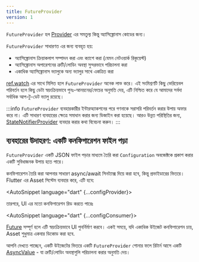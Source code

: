 ```yaml
---
title: FutureProvider
version: 1
---
```



`FutureProvider` হল [Provider] এর সমতুল্য কিন্তু অ্যাসিঙ্ক্রোনাস কোডের জন্য।

`FutureProvider` সাধারণত এর জন্য ব্যবহৃত হয়:

- অ্যাসিঙ্ক্রোনাস ক্রিয়াকলাপ সম্পাদন করা এবং ক্যাশে করা (যেমন নেটওয়ার্ক রিকুয়েস্ট)
- অ্যাসিঙ্ক্রোনাস অপারেশনের ত্রুটি/লোডিং অবস্থা সুন্দরভাবে পরিচালনা করা
- একাধিক অ্যাসিঙ্ক্রোনাস ভ্যালুকে অন্য ভ্যালুর সাথে একত্রিত করা

[ref.watch] এর সাথে মিলিত হলে `FutureProvider` অনেক লাভ করে। এই সংমিশ্রণটি কিছু ভেরিয়েবল পরিবর্তন হলে কিছু ডেটা স্বয়ংক্রিয়ভাবে পুনঃ-আনয়নের/ফেচের অনুমতি দেয়, এটি নিশ্চিত করে যে আমাদের সর্বদা সর্বাধিক আপ-টু-ডেট ভ্যালু রয়েছে।

:::info
`FutureProvider` ব্যবহারকারীর ইন্টারঅ্যাকশনের পরে গণনাকে সরাসরি পরিবর্তন করার উপায় অফার করে না। এটি সাধারণ ব্যবহারের ক্ষেত্রে সমাধান করার জন্য ডিজাইন করা হয়েছে। আরও উন্নত পরিস্থিতির জন্য, [StateNotifierProvider] ব্যবহার করার কথা বিবেচনা করুন।
:::

## ব্যবহারের উদাহরণ: একটি কনফিগারেশন ফাইল পড়া

`FutureProvider` একটি JSON ফাইল পড়ার মাধ্যমে তৈরি করা `Configuration` অবজেক্টকে প্রকাশ করার একটি সুবিধাজনক উপায় হতে পারে।


কনফিগারেশন তৈরি করা আপনার সাধারণ async/await সিনট্যাক্স দিয়ে করা হবে, কিন্তু প্রভাইডারের ভিতরে। Flutter এর Asset সিস্টেম ব্যবহার করে, এটি হবে:

<AutoSnippet language="dart" {...configProvider}></AutoSnippet>

তারপরে, UI এর মতো কনফিগারেশন রিড করতে পারেঃ

<AutoSnippet language="dart" {...configConsumer}></AutoSnippet>

[Future] সম্পূর্ণ হলে এটি স্বয়ংক্রিয়ভাবে UI পুনর্নির্মাণ করবে।
একই সময়ে, যদি একাধিক উইজেট কনফিগারেশন চায়,
Asset শুধুমাত্র একবার ডিকোড করা হবে.

আপনি দেখতে পাচ্ছেন, একটি উইজেটের ভিতরে একটি `FutureProvider` শোনার ফলে রিটার্ন আসে
একটি [AsyncValue] - যা ত্রুটি/লোডিং অবস্থাগুলি পরিচালনা করার অনুমতি দেয়।

[ref.watch]: ../concepts/reading#using-refwatch-to-observe-a-provider
[statenotifierprovider]: ./state_notifier_provider
[provider]: ./provider
[asyncvalue]: https://pub.dev/documentation/riverpod/latest/riverpod/AsyncValue-class.html
[future]: https://api.dart.dev/dart-async/Future-class.html
[family]: ../concepts/modifiers/family
